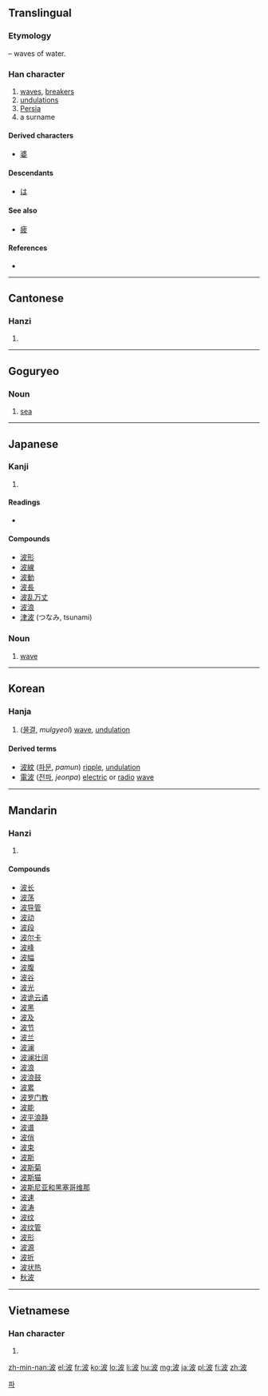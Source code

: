 ==Translingual==
===Etymology===
{{Han compound|水|alt1=氵|t1=water|皮|ls=psc|c1=s|c2=p}} – waves of water.

===Han character===
{{Han char|rn=85|rad=水|as=05|sn=8|four=3414<sub>7</sub>|canj=水木竹水 (EDHE)}}

# [[wave]]s, [[breaker]]s
# [[undulation]]s
# [[Persia]]
# a surname

====Derived characters====
* [[婆]]

====Descendants====
* [[は]]

====See also====
* [[疲]] <!-- graphically similar -->

====References====
* {{Han ref|kx=0617.080|dkj=17308|dj=1012.060|hdz=31597.070|uh=6CE2|ud=27874|bh=AA69|bd=43625}}

----

==Cantonese==

===Hanzi===
{{yue-hanzi|jyut=|y=bo1}}

# {{defn|lang=yue|sort=水05}}

----

== Goguryeo ==
=== Noun ===
{{head|zkg|noun|tr=pa}}

# [[sea]]

----

==Japanese==

===Kanji===
{{ja-kanji|grade=3|rs=水05}}

# {{defn|lang=ja|sort=水05}}

====Readings====
* {{ja-readings|on=[[は]] (ha), [[ひ]] (hi)|kun=[[なみ]] (nami)}}

====Compounds====
* [[波形]]
* [[波線]]
* [[波動]]
* [[波長]]
* [[波乱万丈]]
* [[波浪]]
* [[津波]] (つなみ, tsunami)

===Noun===
{{ja-noun|k|hira=なみ|rom=nami}}

# [[wave]]

----

==Korean==

===Hanja===
{{ko-hanja|hangeul=파|eumhun=|rv=pa|mr=p'a|y=pha}}

# ([[물결]], ''mulgyeol'') [[wave]], [[undulation]]

====Derived terms====
* [[波紋]] ([[파문]], ''pamun'') [[ripple]], [[undulation]]
* [[電波]] ([[전파]], ''jeonpa'') [[electric]] or [[radio]] [[wave]]

[[Category:Hanja readings|파]]

----

==Mandarin==

===Hanzi===
{{cmn-hanzi|pin=[[bēi]] ([[bei1]]), [[bì]] ([[bi4]]), [[bō]] ([[bo1]])|wg=pei<sup>1</sup>, pi<sup>4</sup>, po<sup>1</sup>}}

# {{defn|lang=cmn|sort=水05}}

====Compounds====
* [[波长]]
* [[波荡]]
* [[波导管]]
* [[波动]]
* [[波段]]
* [[波尔卡]]
* [[波峰]]
* [[波幅]]
* [[波腹]]
* [[波谷]]
* [[波光]]
* [[波诡云谲]]
* [[波黑]]
* [[波及]]
* [[波节]]
* [[波兰]]
* [[波澜]]
* [[波澜壮阔]]
* [[波浪]]
* [[波浪鼓]]
* [[波累]]
* [[波罗门教]]
* [[波能]]
* [[波平浪静]]
* [[波谱]]
* [[波俏]]
* [[波束]]
* [[波斯]]
* [[波斯菊]]
* [[波斯猫]]
* [[波斯尼亚和黑塞哥维那]]
* [[波速]]
* [[波涛]]
* [[波纹]]
* [[波纹管]]
* [[波形]]
* [[波源]]
* [[波折]]
* [[波状热]]
* [[秋波]]

----

==Vietnamese==

===Han character===
{{vi-hantu|[[ba]], [[bể]]|rs=水05}}

# {{defn|lang=vi|sort=水05}}

[[zh-min-nan:波]]
[[el:波]]
[[fr:波]]
[[ko:波]]
[[lo:波]]
[[li:波]]
[[hu:波]]
[[mg:波]]
[[ja:波]]
[[pl:波]]
[[fi:波]]
[[zh:波]]
